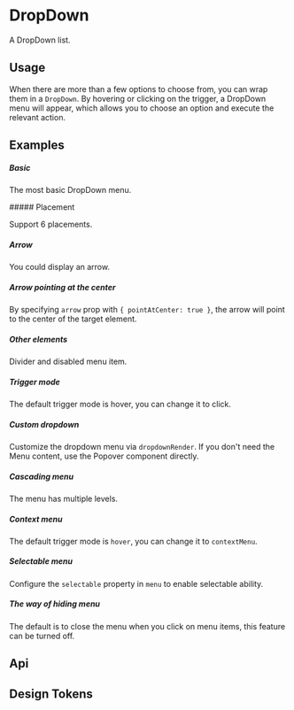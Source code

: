 
<Meta of={KitDropdownStories} />

# DropDown

A DropDown list.

## Usage

When there are more than a few options to choose from, you can wrap them in a `DropDown`. By hovering or clicking on the trigger, a DropDown menu will appear, which allows you to choose an option and execute the relevant action.

## Examples

##### Basic

The most basic DropDown menu.

<CustomCanvas content={Examples.Basic} source={Sources.Basic} id="dropdown-basic" />
##### Placement

Support 6 placements.

<CustomCanvas content={Examples.Placement} source={Sources.Placement} id="dropdown-placement" />

##### Arrow

You could display an arrow.

<CustomCanvas content={Examples.Arrow} source={Sources.Arrow} id="dropdown-arrow" />

##### Arrow pointing at the center

By specifying `arrow` prop with `{ pointAtCenter: true }`, the arrow will point to the center of the target element.

<CustomCanvas content={Examples.ArrowCenter} source={Sources.ArrowCenter} id="dropdown-arrow-center" />

##### Other elements

Divider and disabled menu item.

<CustomCanvas content={Examples.Disabled} source={Sources.Disabled} id="dropdown-disabled" />

##### Trigger mode

The default trigger mode is hover, you can change it to click.

<CustomCanvas content={Examples.Trigger} source={Sources.Trigger} id="dropdown-trigger" />

##### Custom dropdown

Customize the dropdown menu via `dropdownRender`. If you don't need the Menu content, use the Popover component directly.

<CustomCanvas content={Examples.Custom} source={Sources.Custom} id="dropdown-custom" />

##### Cascading menu

The menu has multiple levels.

<CustomCanvas content={Examples.CascadingMenu} source={Sources.CascadingMenu} id="dropdown-cascading-menu" />

##### Context menu

The default trigger mode is `hover`, you can change it to `contextMenu`.

<CustomCanvas content={Examples.ContextMenu} source={Sources.ContextMenu} id="dropdown-context-menu" />

##### Selectable menu

Configure the `selectable` property in `menu` to enable selectable ability.

<CustomCanvas content={Examples.SelectableMenu} source={Sources.SelectableMenu} id="dropdown-selectable-menu" />

##### The way of hiding menu

The default is to close the menu when you click on menu items, this feature can be turned off.

<CustomCanvas content={Examples.HidingMenu} source={Sources.HidingMenu} id="dropdown-hiding-menu" />

## Api

<Canvas of={KitDropdownStories.Api} />

<Controls of={KitDropdownStories.Api} />


## Design Tokens

<DesignTokens path="components.DropDown" tokens={fields?.components?.DropDown} />
